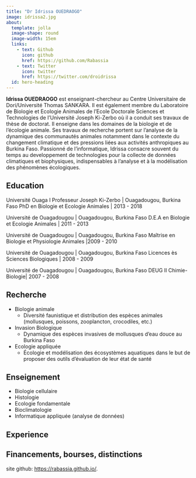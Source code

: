 ---
title: "Dr Idrissa OUEDRAOGO"
image: idrissa2.jpg
about:
  template: jolla
  image-shape: round
  image-width: 15em
  links: 
    - text: Github
      icon: github
      href: https://github.com/Rabassia 
    - text: Twitter
      icon: twitter
      href: https://twitter.com/droidrissa
  id: hero-heading
---

:::{#hero-heading}

**Idrissa OUEDRAOGO** est enseignant-chercheur au Centre Universitaire de Dori/Université Thomas SANKARA. Il est également membre du Laboratoire de Biologie et Ecologie Animales de l'Ecole Doctorale Sciences et Technologies de l'Université Joseph Ki-Zerbo où il a conduit ses travaux de thèse de doctorat. Il enseigne dans les domaines de la biologie et de l'écologie animale. Ses travaux de recherche portent sur l'analyse de la dynamique des communautés animales notamment dans le contexte du  changement climatique et des pressions liées aux activités anthropiques au Burkina Faso. Passionné de l'informatique, Idrissa consacre souvent du temps au developpement de technologies pour la collecte de données climatiques et biophysiques, indispensables à l'analyse et à la modélisation des phénomènes écologiques. 

## Education

Université Ouaga I Professeur Joseph Ki-Zerbo | Ouagadougou, Burkina Faso
PhD en Biologie et Ecologie Animales | 2013 - 2018

Université de Ouagadougou | Ouagadougou, Burkina Faso
D.E.A en Biologie et Ecologie Animales  | 2011 - 2013

Université de Ouagadougou | Ouagadougou, Burkina Faso
Maîtrise en Biologie et Physiologie Animales |2009 - 2010

Université de Ouagadougou | Ouagadougou, Burkina Faso
Licences ès Sciences Biologiques | 2008 - 2009

Université de Ouagadougou | Ouagadougou, Burkina Faso
DEUG II Chimie-Biologie| 2007 - 2008

## Recherche

- Biologie animale
  - Diversité faunistique et distribution des espèces animales (mollusques, poissons, zooplancton,
crocodiles, etc.)

- Invasion Biologique
  - Dynamique des espèces invasives de mollusques d’eau douce au Burkina Faso

- Ecologie appliquée
  - Écologie et modélisation des écosystèmes aquatiques dans le but de proposer des outils d’évaluation de leur état de santé


## Enseignement

- Biologie cellulaire
- Histologie
- Ecologie fondamentale
- Bioclimatologie
- Informatique appliquée (analyse de données)


## Experience



## Financements, bourses, distinctions

:::


site github: <https://rabassia.github.io/>.

